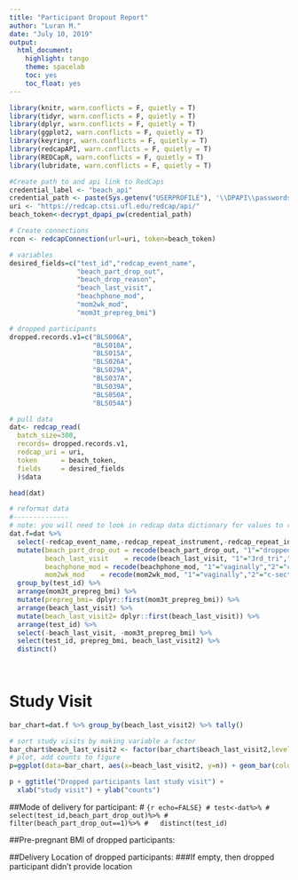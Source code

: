 ```yaml
---
title: "Participant Dropout Report"
author: "Luran M."
date: "July 10, 2019"
output:
  html_document:
    highlight: tango
    theme: spacelab
    toc: yes
    toc_float: yes
---
```


```r

library(knitr, warn.conflicts = F, quietly = T)
library(tidyr, warn.conflicts = F, quietly = T)
library(dplyr, warn.conflicts = F, quietly = T)
library(ggplot2, warn.conflicts = F, quietly = T)
library(keyringr, warn.conflicts = F, quietly = T)
library(redcapAPI, warn.conflicts = F, quietly = T)
library(REDCapR, warn.conflicts = F, quietly = T)
library(lubridate, warn.conflicts = F, quietly = T)

#Create path to and api link to RedCaps
credential_label <- "beach_api"
credential_path <- paste(Sys.getenv("USERPROFILE"), '\\DPAPI\\passwords\\', Sys.info()["nodename"], '\\', credential_label, '.txt', sep="")
uri <- "https://redcap.ctsi.ufl.edu/redcap/api/"
beach_token<-decrypt_dpapi_pw(credential_path)

```

```r

# Create connections
rcon <- redcapConnection(url=uri, token=beach_token)

# variables
desired_fields=c("test_id","redcap_event_name",
                 "beach_part_drop_out",
                 "beach_drop_reason",
                 "beach_last_visit",
                 "beachphone_mod",
                 "mom2wk_mod",
                 "mom3t_prepreg_bmi")

# dropped participants
dropped.records.v1=c("BLS006A",
                     "BLS010A",
                     "BLS015A",
                     "BLS026A",
                     "BLS029A",
                     "BLS037A",
                     "BLS039A",
                     "BLS050A",
                     "BLS054A")

# pull data
dat<- redcap_read(
  batch_size=300,
  records= dropped.records.v1,
  redcap_uri = uri, 
  token      = beach_token, 
  fields     = desired_fields
  )$data

head(dat)

# reformat data
#--------------
# note: you will need to look in redcap data dictionary for values to recode
dat.f=dat %>%
  select(-redcap_event_name,-redcap_repeat_instrument,-redcap_repeat_instance) %>%
  mutate(beach_part_drop_out = recode(beach_part_drop_out, "1"="dropped","2"="not-dropped"),
         beach_last_visit    = recode(beach_last_visit, "1"="3rd_tri","2"="2wks","3"="2mon","4"="6mon","5"="12mon"),
         beachphone_mod = recode(beachphone_mod, "1"="vaginally","2"="c-section"),
         mom2wk_mod    = recode(mom2wk_mod, "1"="vaginally","2"="c-section")) %>%
  group_by(test_id) %>%
  arrange(mom3t_prepreg_bmi) %>%
  mutate(prepreg_bmi= dplyr::first(mom3t_prepreg_bmi)) %>%
  arrange(beach_last_visit) %>%
  mutate(beach_last_visit2= dplyr::first(beach_last_visit)) %>%
  arrange(test_id) %>%
  select(-beach_last_visit, -mom3t_prepreg_bmi) %>%
  select(test_id, prepreg_bmi, beach_last_visit2) %>%
  distinct()
  
        
```

# Study Visit
```r

bar_chart=dat.f %>% group_by(beach_last_visit2) %>% tally()

# sort study visits by making variable a factor
bar_chart$beach_last_visit2 <- factor(bar_chart$beach_last_visit2,levels = c("3rd_tri", "2wks", "2mon"))
# plot, add counts to figure
p=ggplot(data=bar_chart, aes(x=beach_last_visit2, y=n)) + geom_bar(colour="black", stat="identity") + geom_text(aes(label=n), vjust=-0.4) 

p + ggtitle("Dropped participants last study visit") +
  xlab("study visit") + ylab("counts")

```

##Mode of delivery for participant:
# ```{r echo=FALSE}
# test<-dat%>%
#   select(test_id,beach_part_drop_out)%>%
#   filter(beach_part_drop_out==1)%>%
#   distinct(test_id)
```

##Pre-pregnant BMI of dropped participants:


##Delivery Location of dropped participants:
###If empty, then dropped participant didn't provide location
